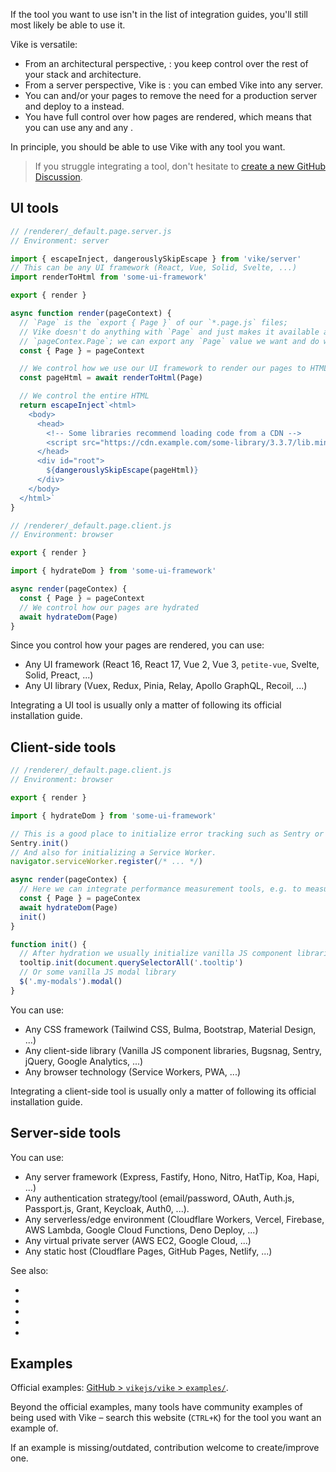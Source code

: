 
If the tool you want to use isn't in the list of integration guides, you'll still most likely be able to use it.

Vike is versatile:
 - From an architectural perspective, <Link text="Vike only takes care of the frontend" href="/architecture" />: you keep control over the rest of your stack and architecture.
 - From a server perspective, Vike is <Link text="just a middleware" href="#server-side-tools" />: you can embed Vike into any server.
 - You can <Link text="disable SSR (i.e. use SPA/MPA)" href="/render-modes" /> and/or <Link text="pre-render" href="/pre-rendering" /> your pages to remove the need for a production server and deploy to a <Link text="static host" href="/static-hosts" /> instead.
 - You have full control over how pages are rendered, which means that you can use any <Link text="UI tool" href="#ui-tool" /> and any <Link text="client-side tool" href="#client-side-tools" />.

In principle, you should be able to use Vike with any tool you want.

> If you struggle integrating a tool, don't hesitate to [create a new GitHub Discussion](https://github.com/vikejs/vike/discussions/new).


## UI tools

```js
// /renderer/_default.page.server.js
// Environment: server

import { escapeInject, dangerouslySkipEscape } from 'vike/server'
// This can be any UI framework (React, Vue, Solid, Svelte, ...)
import renderToHtml from 'some-ui-framework'

export { render }

async function render(pageContext) {
  // `Page` is the `export { Page }` of our `*.page.js` files;
  // Vike doesn't do anything with `Page` and just makes it available as
  // `pageContex.Page`; we can export any `Page` value we want and do whatever we want with it.
  const { Page } = pageContext

  // We control how we use our UI framework to render our pages to HTML
  const pageHtml = await renderToHtml(Page)

  // We control the entire HTML
  return escapeInject`<html>
    <body>
      <head>
        <!-- Some libraries recommend loading code from a CDN -->
        <script src="https://cdn.example.com/some-library/3.3.7/lib.min.js"></script>
      </head>
      <div id="root">
        ${dangerouslySkipEscape(pageHtml)}
      </div>
    </body>
  </html>`
}
```

```js
// /renderer/_default.page.client.js
// Environment: browser

export { render }

import { hydrateDom } from 'some-ui-framework'

async render(pageContex) {
  const { Page } = pageContext
  // We control how our pages are hydrated
  await hydrateDom(Page)
}
```

Since you control how your pages are rendered, you can use:
- Any UI framework (React 16, React 17, Vue 2, Vue 3, `petite-vue`, Svelte, Solid, Preact, ...)
- Any UI library (Vuex, Redux, Pinia, Relay, Apollo GraphQL, Recoil, ...)

Integrating a UI tool is usually only a matter of following its official installation guide.


## Client-side tools

```js
// /renderer/_default.page.client.js
// Environment: browser

export { render }

import { hydrateDom } from 'some-ui-framework'

// This is a good place to initialize error tracking such as Sentry or Bugsnag.
Sentry.init()
// And also for initializing a Service Worker.
navigator.serviceWorker.register(/* ... */)

async render(pageContex) {
  // Here we can integrate performance measurement tools, e.g. to measure hydration performance
  const { Page } = pageContex
  await hydrateDom(Page)
  init()
}

function init() {
  // After hydration we usually initialize vanilla JS component libraries, for example tooltips
  tooltip.init(document.querySelectorAll('.tooltip')
  // Or some vanilla JS modal library
  $('.my-modals').modal()
}
```

You can use:
 - Any CSS framework (Tailwind CSS, Bulma, Bootstrap, Material Design, ...)
 - Any client-side library (Vanilla JS component libraries, Bugsnag, Sentry, jQuery, Google Analytics, ...)
 - Any browser technology (Service Workers, PWA, ...)

Integrating a client-side tool is usually only a matter of following its official installation guide.


## Server-side tools

<JustAMiddleware />

You can use:
- Any server framework (Express, Fastify, Hono, Nitro, HatTip, Koa, Hapi, ...)
- Any authentication strategy/tool (email/password, OAuth, Auth.js, Passport.js, Grant, Keycloak, Auth0, ...).
- Any serverless/edge environment (Cloudflare Workers, Vercel, Firebase, AWS Lambda, Google Cloud Functions, Deno Deploy, ...)
- Any virtual private server (AWS EC2, Google Cloud, ...)
- Any static host (Cloudflare Pages, GitHub Pages, Netlify, ...)

See also:
- <Link href="/renderPage" />
- <Link href="/express" />
- <Link href="/deno" />
- <Link href="/fastify" />
- <Link href="/hapi" />


## Examples

Official examples: [GitHub > `vikejs/vike` > `examples/`](https://github.com/vikejs/vike/tree/main/examples).

Beyond the official examples, many tools have community examples of being used with Vike &ndash; search this website (`CTRL+K`) for the tool you want an example of.

If an example is missing/outdated, contribution welcome to create/improve one.
